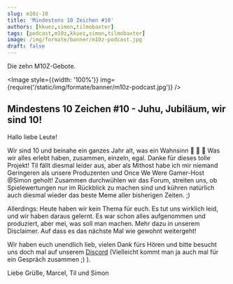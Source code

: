 ```yaml
---
slug: m10z-10
title: 'Mindestens 10 Zeichen #10'
authors: [kkuez,simon,tilmobaxter]
tags: [podcast,m10z,kkuez,simon,tilmobaxter]
image: /img/formate/banner/m10z-podcast.jpg
draft: false
---
```




Die zehn M10Z-Gebote.

<Image style={{width: '100%'}} img={require('/static/img/formate/banner/m10z-podcast.jpg')} />

<!--truncate-->

## Mindestens 10 Zeichen #10 - Juhu, Jubiläum, wir sind 10!

Hallo liebe Leute!

Wir sind 10 und beinahe ein ganzes Jahr alt, was ein Wahnsinn :tada: :tada: :tada:
Was wir alles erlebt haben, zusammen, einzeln, egal. Danke für dieses tolle Projekt!
Til fällt diesmal leider aus, aber als Mithost habe ich mir niemand Geringeren als unsere Produzenten und Once We Were Gamer-Host @Simon geholt! Zusammen durchwühlen wir das Forum, streiten uns, ob Spielewertungen nur im Rückblick zu machen sind und kühren natürlich auch diesmal wieder das beste Meme aller bisherigen Zeiten. ;)

Allerdings:
Heute haben wir kein Thema für euch.
Es tut uns wirklich leid, und wir haben daraus gelernt. Es war schon alles aufgenommen und produziert, aber mei, was soll man machen. Mehr dazu in unserem Disclaimer.
Auf dass es das nächste Mal wie gewohnt weitergeht!

Wir haben euch unendlich lieb, vielen Dank fürs Hören und bitte besucht uns doch mal auf unserem [Discord](https://discord.gg/cTkb5FMA84) (Vielleicht kommt man ja auch mal für ein Gespräch zusammen ;) ).

Liebe Grüße,
Marcel, Til und Simon


<ReactPlayer
    width="100%"
    height="50px"
    controls
    src='https://m10z.picnotes.de/M10Z/M10Z_010.mp3'
/>
